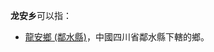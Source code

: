 '''龙安乡'''可以指：
{{PRC admin/disambig|51/16/02/207/000|53/06/28/206/000}}
* [[龍安鄉_(鄰水縣)|龍安鄉 (鄰水縣)]]，中國四川省鄰水縣下轄的鄉。
{{disambig|cat=三字中国乡名消歧义}}